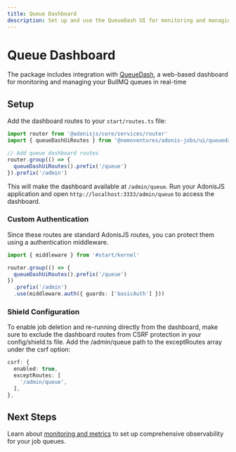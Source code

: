 ```yaml
---
title: Queue Dashboard
description: Set up and use the QueueDash UI for monitoring and managing your job queues
---
```


# Queue Dashboard

The package includes integration with [QueueDash](https://www.queuedash.com/), a web-based dashboard for monitoring and managing your BullMQ queues in real-time

## Setup

Add the dashboard routes to your `start/routes.ts` file:

```typescript
import router from '@adonisjs/core/services/router'
import { queueDashUiRoutes } from '@nemoventures/adonis-jobs/ui/queuedash'

// Add queue dashboard routes
router.group(() => {
  queueDashUiRoutes().prefix('/queue')
}).prefix('/admin')
```

This will make the dashboard available at `/admin/queue`. Run your AdonisJS application and open `http://localhost:3333/admin/queue` to access the dashboard.

### Custom Authentication

Since these routes are standard AdonisJS routes, you can protect them using a authentication middleware.

```typescript
import { middleware } from '#start/kernel'

router.group(() => {
  queueDashUiRoutes().prefix('/queue')
})
  .prefix('/admin')
  .use(middleware.auth({ guards: ['basicAuth'] }))
```

### Shield Configuration

To enable job deletion and re-running directly from the dashboard, make sure to exclude the dashboard routes from CSRF protection in your config/shield.ts file. Add the /admin/queue path to the exceptRoutes array under the csrf option:

```typescript
csrf: {
  enabled: true,
  exceptRoutes: [
    '/admin/queue',
  ],
},
```

## Next Steps

Learn about [monitoring and metrics](./observability.mdx) to set up comprehensive observability for your job queues.
